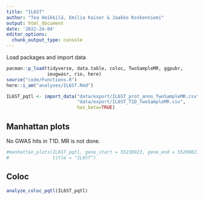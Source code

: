 ---
title: "IL6ST"
author: "Tea Heikkilä, Emilia Kaiser & Jaakko Koskenniemi"
output: html_document
date: '2022-24-04'
editor_options:
  chunk_output_type: console
---

  Load packages and import data
```{r}
pacman::p_load(tidyverse, data.table, coloc, TwoSampleMR, ggpubr, 
               ieugwasr, rio, here)
source("code/Functions.R")
here::i_am("analyses/IL6ST.Rmd")
```


```{r}
IL6ST_pqtl <- import_data("data/export/IL6ST_prot_anno_TwoSampleMR.csv",
                          "data/export/IL6ST_T1D_TwoSampleMR.csv", 
                          has_beta=TRUE)
```

## Manhattan plots

No GWAS hits in T1D. MR is not done.
```{r}
#manhattan_plots(IL6ST_pqtl, gene_start = 55230923, gene_end = 55290821, 
#                title = "IL6ST")

```


## Coloc

```{r}
analyze_coloc_pqtl(IL6ST_pqtl)

```

